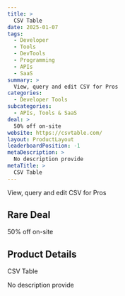 ```yaml
---
title: >
  CSV Table
date: 2025-01-07
tags:
  - Developer
  - Tools
  - DevTools
  - Programming
  - APIs
  - SaaS
summary: >
  View, query and edit CSV for Pros
categories:
  - Developer Tools
subcategories:
  - APIs, Tools & SaaS
deal: >
  50% off on-site
website: https://csvtable.com/
layout: ProductLayout
leaderboardPosition: -1
metaDescription: >
  No description provide
metaTitle: >
  CSV Table
---
```

View, query and edit CSV for Pros

## Rare Deal

50% off on-site

## Product Details

CSV Table

No description provide
